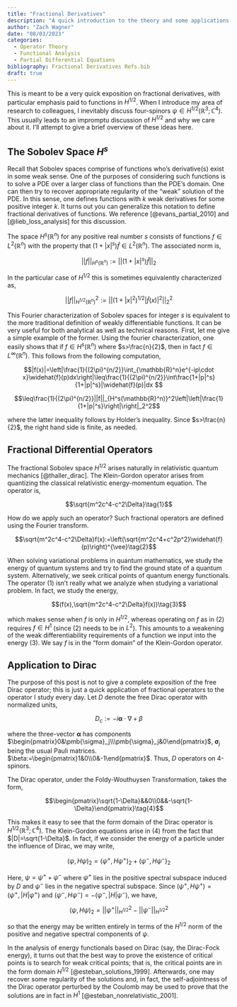 ```yaml
---
title: "Fractional Derivatives"
description: "A quick introduction to the theory and some applications of fractional derivatives."
author: "Zach Wagner"
date: "08/03/2023"
categories:
  - Operator Theory
  - Functional Analysis
  - Partial Differential Equations
bibliography: Fractional Derivatives Refs.bib
draft: true
---
```


This is meant to be a very quick exposition on fractional derivatives, with particular emphasis paid to functions in $H^{1/2}$. When I introduce my area of research to colleagues, I inevitably discuss four-spinors $\psi\in H^{1/2}(\mathbb{R}^3;\mathbb{C}^4)$. This usually leads to an impromptu discussion of $H^{1/2}$ and why we care about it. I'll attempt to give a brief overview of these ideas here. 

## The Sobolev Space $H^s$

Recall that Sobolev spaces comprise of functions who's derivative(s) exist in some weak sense. One of the purposes of considering such functions is to solve a PDE over a larger class of functions than the PDE's domain. One can then try to recover appropriate regularity of the "weak" solution of the PDE. In this sense, one defines functions with $k$ weak derivatives for some positive integer $k$. It turns out you can generalize this notation to define fractional derivatives of functions. We reference [@evans_partial_2010] and [@lieb_loss_analysis] for this discussion. 

The space $H^s(\mathbb{R}^n)$ for any positive real number $s$ consists of functions $f\in L^2(\mathbb{R}^n)$ with the property that $(1+|x|^s)\widehat{f}\in L^2(\mathbb{R}^n)$. The associated norm is,

$$||f||_{H^s(\mathbb{R}^n)}:=||(1+|x|^s)\widehat{f}||_2$$

In the particular case of $H^{1/2}$ this is sometimes equivalently characterized as,

$$||f||_{H^{1/2}(\mathbb{R}^n)}^2:=||(1+|x|^2)^{1/2}|\widehat{f}(x)|^2||_2^2$$

This Fourier characterization of Sobolev spaces for integer $s$ is equivalent to the more traditional definition of weakly differentiable functions. It can be very useful for both analytical as well as technical reasons. First, let me give a simple example of the former. Using the fourier characterization, one easily shows that if $f\in H^s(\mathbb{R}^n)$ where $s>\frac{n}{2}$, then in fact $f\in L^\infty(\mathbb{R}^n)$. This follows from the following computation,

$$|f(x)|=\left|\frac{1}{(2\pi)^{n/2}}\int_{\mathbb{R}^n}e^{-ip\cdot x}\widehat{f}(p)dx\right|\leq\frac{1}{(2\pi)^{n/2}}\int\frac{1+|p|^s}{1+|p|^s}|\widehat{f}(p)|dx $$

$$\leq\frac{1}{(2\pi)^{n/2}}||f||_{H^s(\mathbb{R}^n)}^2\left|\left|\frac{1}{1+|p|^s}\right|\right|_2^2$$

where the latter inequality follows by Holder's inequality. Since $s>\frac{n}{2}$, the right hand side is finite, as needed. 

## Fractional Differential Operators

The fractional Sobolev space $H^{1/2}$ arises naturally in relativistic quantum mechanics [@thaller_dirac]. The Klein-Gordon operator arises from quantizing the classical relativistic energy-momentum equation. The operator is,

$$\sqrt{m^2c^4-c^2\Delta}\tag{1}$$

How do we apply such an operator? Such fractional operators are defined using the Fourier transform. 

$$\sqrt{m^2c^4-c^2\Delta}f(x):=\left(\sqrt{m^2c^4+c^2p^2}\widehat{f}(p)\right)^{\vee}\tag{2}$$

When solving variational problems in quantum mathematics, we study the energy of quantum systems and try to find the ground state of a quantum system. Alternatively, we seek critical points of quantum energy functionals. The operator (1) isn't really what we analyze when studying a variational problem. In fact, we study the energy,

$$(f(x),\sqrt{m^2c^4-c^2\Delta}f(x))\tag{3}$$

which makes sense when $f$ is only in $H^{1/2}$, whereas operating on $f$ as in (2) requires $f\in H^1$ (since (2) needs to be in $L^2$). This amounts to a weakening of the weak differentiability requirements of a function we input into the energy (3). We say $f$ is in the "form domain" of the Klein-Gordon operator. 

## Application to Dirac

The purpose of this post is not to give a complete exposition of the free Dirac operator; this is just a quick application of fractional operators to the operator I study every day. Let $D$ denote the free Dirac operator with normalized units,

$$D_c:=-i\pmb{\alpha}\cdot\nabla+\beta$$

where the three-vector $\pmb{\alpha}$ has components $\begin{pmatrix}0&\pmb{\sigma}_j\\\pmb{\sigma}_j&0\end{pmatrix}$, $\pmb{\sigma}_j$ being the usual Pauli matrices. $\beta:=\begin{pmatrix}1&0\\0&-1\end{pmatrix}$. Thus, $D$ operators on 4-spinors. 

The Dirac operator, under the Foldy-Wouthuysen Transformation, takes the form,

$$\begin{pmatrix}\sqrt{1-\Delta}&&0\\0&&-\sqrt{1-\Delta}\end{pmatrix}\tag{4}$$

This makes it easy to see that the form domain of the Dirac operator is $H^{1/2}(\mathbb{R}^3;\mathbb{C}^4)$. The Klein-Gordon equations arise in (4) from the fact that $|D|=\sqrt{1-\Delta}$. In fact, if we consider the energy of a particle under the influence of Dirac, we may write,

$$(\psi,H\psi)_2=(\psi^+,H\psi^+)_2+(\psi^-,H\psi^-)_2$$

Here, $\psi=\psi^++\psi^-$ where $\psi^+$ lies in the positive spectral subspace induced by $D$ and $\psi^-$ lies in the negative spectral subspace. Since $(\psi^+,H\psi^+)=(\psi^+,|H|\psi^+)$ and $(\psi^-,H\psi^-)=-(\psi^-,|H|\psi^-)$, we have,

$$(\psi,H\psi)_2=||\psi^+||_{H^{1/2}}^2-||\psi^-||_{H^{1/2}}^2$$

so that the energy may be written entirely in terms of the $H^{1/2}$ norm of the positive and negative spectral components of $\psi$. 

In the analysis of energy functionals based on Dirac (say, the Dirac-Fock energy), it turns out that the best way to prove the existence of critical points is to search for weak critical points; that is, the critical points are in the form domain $H^{1/2}$ [@esteban_solutions_1999]. Afterwards, one may recover some regularity of the solutions and, in fact, the self-adjointness of the Dirac operator perturbed by the Coulomb may be used to prove that the solutions are in fact in $H^1$ [@esteban_nonrelativistic_2001]. 